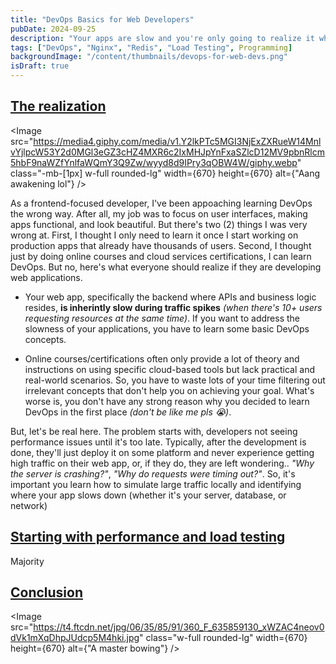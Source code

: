 ```yaml
---
title: "DevOps Basics for Web Developers"
pubDate: 2024-09-25
description: "Your apps are slow and you're only going to realize it when it's too late, but, learning basic DevOps concepts can prevent that"
tags: ["DevOps", "Nginx", "Redis", "Load Testing", Programming]
backgroundImage: "/content/thumbnails/devops-for-web-devs.png"
isDraft: true
---
```



## [The realization](#the-realization)

<Image
  src="https://media4.giphy.com/media/v1.Y2lkPTc5MGI3NjExZXRueW14MnlvYjlpcW53Y2d0MGl3eGZ3cHZ4MXR6c2IxMHJpYnFxaSZlcD12MV9pbnRlcm5hbF9naWZfYnlfaWQmY3Q9Zw/wyyd8d9IPry3qOBW4W/giphy.webp"
  class="-mb-[1px] w-full rounded-lg"
  width={670}
  height={670}
  alt={"Aang awakening lol"}
/>

As a frontend-focused developer, I've been appoaching learning DevOps the wrong way. After all,
my job was to focus on user interfaces, making apps functional, and look beautiful. But there's two (2)
things I was very wrong at. First, I thought I only need to learn it once I start working on production 
apps that already have thousands of users. Second, I thought just by doing online courses and cloud 
services certifications, I can learn DevOps. But no, here's what everyone should realize if they are 
developing web applications.

- Your web app, specifically the backend where APIs and business logic resides, **is inherintly slow 
during traffic spikes** _(when there's 10+ users requesting resources at the same time)_. If you want to address 
the slowness of your applications, you have to learn some basic DevOps concepts. 


- Online courses/certifications often only provide a lot of theory and instructions on using specific 
cloud-based tools but lack practical and real-world scenarios. So, you have to waste lots of your time 
filtering out irrelevant concepts that don't help you on achieving your goal. What's worse is, you don't 
have any strong reason why you decided to learn DevOps in the first place _(don't be like me pls 😭)_. 

But, let's be real here. The problem starts with, developers not seeing performance issues until it's too late. 
Typically, after the development is done, they'll just deploy it on some platform and never 
experience getting high traffic on their web app, or, if they do, they are left wondering.. 
_"Why the server is crashing?"_, _"Why do requests were timing out?"_. So, it's important you learn how to simulate large traffic locally and identifying where your app slows down (whether it's your server, database, or network)

## [Starting with performance and load testing](#starting-with-performance-and-load-testing)
<InfoCard
  text="
For simplicity, I'll assume you have your backend (API endpoints) separate from your frontend.
"
/>

Majority



## [Conclusion](#conclusion)

<Image
  src="https://t4.ftcdn.net/jpg/06/35/85/91/360_F_635859130_xWZAC4neov0dVk1mXqDhpJUdcp5M4hki.jpg"
  class="w-full rounded-lg"
  width={670}
  height={670}
  alt={"A master bowing"}
/>
